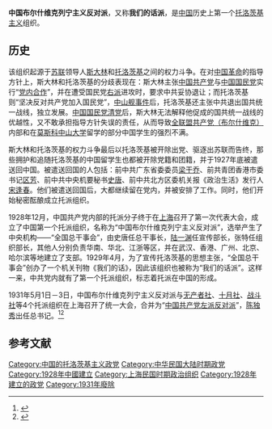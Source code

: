 {{not|我们的话}}
'''中国布尔什维克列宁主义反对派'''，又称'''我们的话派'''，是[[中国|中国]]历史上第一个[[托洛茨基主义|托洛茨基主义]]组织。

==历史==
该组织起源于[[苏联|苏联]]领导人[[斯大林|斯大林]]和[[托洛茨基|托洛茨基]]之间的权力斗争。在对[[国民大革命|中国革命]]的指导方针上，斯大林和托洛茨基的分歧表现在：斯大林主张[[中国共产党|中国共产党]]与[[中国国民党|中国国民党]]实行“[[第一次国共合作|党内合作]]”，并在遭受国民党[[右派|右派]]进攻时，要求中共妥协退让；而托洛茨基则“坚决反对共产党加入国民党”，[[中山舰事件|中山舰事件]]后，托洛茨基还主张中共退出国共统一战线，独立发展。[[中国国民党清党|中国国民党清党]]后，斯大林无法解释他促成的国共统一战线的优越性，又不敢承担指导方针失误的责任，从而导致[[全联盟共产党（布尔什维克）|全联盟共产党（布尔什维克）]]内部和在[[莫斯科中山大学|莫斯科中山大学]]留学的部分中国学生的强烈不满。

斯大林和托洛茨基的权力斗争最后以托洛茨基被开除出党、驱逐出苏联而告终，那些拥护和追随托洛茨基的中国留学生也都被开除党籍和团籍，并于1927年底被遣送回中国。被遣送回国的人包括：前中共广东省委委员[[梁干乔|梁干乔]]、前共青团香港市委书记[[区芳|区芳]]、前中共中央机要秘书[[史唐|史唐]]、前中共北方区委机关报《政治生活》发行人[[宋逢春|宋逢春]]。他们被遣送回国后，大都继续留在党内，并被安排了工作。同时，他们开始秘密酝酿成立托派组织。

1928年12月，中国共产党内部的托派分子终于在[[上海|上海]]召开了第一次代表大会，成立了中国第一个托派组织，名称为“中国布尔什维克列宁主义反对派”，选举产生了中央机构——“全国总干事会”，由史唐任总干事长，[[陆一渊|陆一渊]]任宣传部长，张特任组织部长，其他人分别负责华南、华北、江浙等区，并在武汉、香港、广州、北京、哈尔滨等地建立了支部。1929年4月，为了宣传托洛茨基的思想主张，“全国总干事会”创办了一个机关刊物《我们的话》，因此该组织也被称为“我们的话派”。这样一来，中共党内就有了第一个托派组织，标志着托派在中国的形成。

1931年5月1日－3日，中国布尔什维克列宁主义反对派与[[无产者社|无产者社]]、[[十月社|十月社]]、[[战斗社|战斗社]]等4个托派组织在上海召开了统一大会，合并为“[[中国共产党左派反对派|中国共产党左派反对派]]”，[[陈独秀|陈独秀]]出任总书记。<ref>{{Cite web |url = http://marxists.anu.edu.au/chinese/liupingmei/2005book/marxist.org-chinese-LauPingMui-2005book.htm |title = 中国托派党史 |author = [[刘平梅|刘平梅]] |publisher = [[马克思主义文库|中文马克思主义文库]] |accessdate = 2016-02-14 |archive-date = 2016-02-16 |archive-url = https://web.archive.org/web/20160216083217/http://marxists.anu.edu.au/chinese/liupingmei/2005book/marxist.org-chinese-LauPingMui-2005book.htm |dead-url = no }}</ref><ref>{{Cite web |url=http://history.huanqiu.com/china/2015-08/7239011.html |title=历史上的“中国托派”：陷害一个人最厉害罪名 |accessdate=2016-02-14 |archive-date=2016-02-22 |archive-url=https://web.archive.org/web/20160222055700/http://history.huanqiu.com/china/2015-08/7239011.html |dead-url=yes }}</ref>

== 参考文献 ==
{{Reflist}}

[[Category:中国的托洛茨基主义政党|Category:中国的托洛茨基主义政党]]
[[Category:中华民国大陆时期政党|Category:中华民国大陆时期政党]]
[[Category:1928年中國建立|Category:1928年中國建立]]
[[Category:上海民国时期政治组织|Category:上海民国时期政治组织]]
[[Category:1928年建立的政党|Category:1928年建立的政党]]
[[Category:1931年廢除|Category:1931年廢除]]